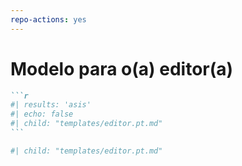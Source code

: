 ```yaml
---
repo-actions: yes
---
```


# Modelo para o(a) editor(a) {#editortemplate}

::: {.content-hidden when-format="pdf"}

````markdown
```r
#| results: 'asis'
#| echo: false
#| child: "templates/editor.pt.md"
```
````

:::

::: {.content-visible when-format="pdf"}

```r
#| child: "templates/editor.pt.md"

```

:::


